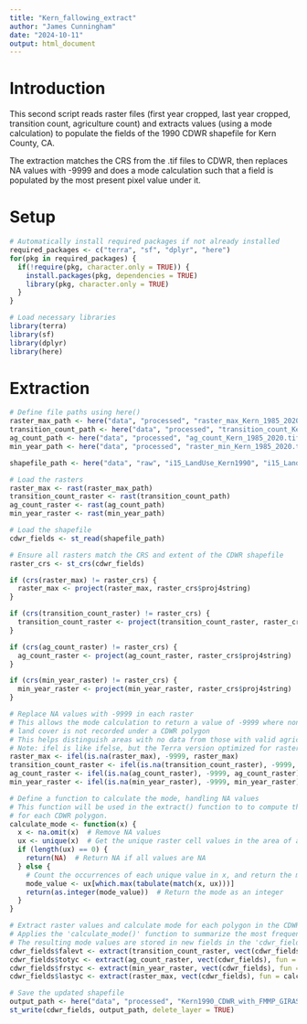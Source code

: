 ```yaml
---
title: "Kern_fallowing_extract"
author: "James Cunningham"
date: "2024-10-11"
output: html_document
---
```


# Introduction

This second script reads raster files (first year cropped, last year cropped, transition count, agriculture count) and extracts values (using a mode calculation) to populate the fields of the 1990 CDWR shapefile for Kern County, CA.

The extraction matches the CRS from the .tif files to CDWR, then replaces NA values with -9999 and does a mode calculation such that a field is populated by the most present pixel value under it. 


# Setup

```r

# Automatically install required packages if not already installed
required_packages <- c("terra", "sf", "dplyr", "here")
for(pkg in required_packages) {
  if(!require(pkg, character.only = TRUE)) {
    install.packages(pkg, dependencies = TRUE)
    library(pkg, character.only = TRUE)
  }
}

# Load necessary libraries
library(terra)
library(sf)
library(dplyr)
library(here)
```

# Extraction

```r

# Define file paths using here()
raster_max_path <- here("data", "processed", "raster_max_Kern_1985_2020.tif")
transition_count_path <- here("data", "processed", "transition_count_Kern_1985_2020.tif")
ag_count_path <- here("data", "processed", "ag_count_Kern_1985_2020.tif")
min_year_path <- here("data", "processed", "raster_min_Kern_1985_2020.tif")

shapefile_path <- here("data", "raw", "i15_LandUse_Kern1990", "i15_LandUse_Kern1990.shp")

# Load the rasters
raster_max <- rast(raster_max_path)
transition_count_raster <- rast(transition_count_path)
ag_count_raster <- rast(ag_count_path)
min_year_raster <- rast(min_year_path)

# Load the shapefile
cdwr_fields <- st_read(shapefile_path)

# Ensure all rasters match the CRS and extent of the CDWR shapefile
raster_crs <- st_crs(cdwr_fields)

if (crs(raster_max) != raster_crs) {
  raster_max <- project(raster_max, raster_crs$proj4string)
}

if (crs(transition_count_raster) != raster_crs) {
  transition_count_raster <- project(transition_count_raster, raster_crs$proj4string)
}

if (crs(ag_count_raster) != raster_crs) {
  ag_count_raster <- project(ag_count_raster, raster_crs$proj4string)
}

if (crs(min_year_raster) != raster_crs) {
  min_year_raster <- project(min_year_raster, raster_crs$proj4string)
}

# Replace NA values with -9999 in each raster
# This allows the mode calculation to return a value of -9999 where non-majority agriculture
# land cover is not recorded under a CDWR polygon
# This helps distinguish areas with no data from those with valid agricultural records under a CDWR polygon
# Note: ifel is like ifelse, but the Terra version optimized for rasters
raster_max <- ifel(is.na(raster_max), -9999, raster_max)
transition_count_raster <- ifel(is.na(transition_count_raster), -9999, transition_count_raster)
ag_count_raster <- ifel(is.na(ag_count_raster), -9999, ag_count_raster)
min_year_raster <- ifel(is.na(min_year_raster), -9999, min_year_raster)

# Define a function to calculate the mode, handling NA values
# This function will be used in the extract() function to to compute the most common raster value
# for each CDWR polygon.
calculate_mode <- function(x) {
  x <- na.omit(x)  # Remove NA values
  ux <- unique(x)  # Get the unique raster cell values in the area of a polygon (vector x)
  if (length(ux) == 0) {
    return(NA)  # Return NA if all values are NA
  } else {
    # Count the occurrences of each unique value in x, and return the most frequent one
    mode_value <- ux[which.max(tabulate(match(x, ux)))]
    return(as.integer(mode_value))  # Return the mode as an integer
  }
}

# Extract raster values and calculate mode for each polygon in the CDWR shapefile
# Applies the 'calculate_mode()' function to summarize the most frequent value for each polygon
# The resulting mode values are stored in new fields in the 'cdwr_fields' shapefile
cdwr_fields$falevt <- extract(transition_count_raster, vect(cdwr_fields), fun = calculate_mode)[, 2]
cdwr_fields$totyc <- extract(ag_count_raster, vect(cdwr_fields), fun = calculate_mode)[, 2]
cdwr_fields$frstyc <- extract(min_year_raster, vect(cdwr_fields), fun = calculate_mode)[, 2]
cdwr_fields$lastyc <- extract(raster_max, vect(cdwr_fields), fun = calculate_mode)[, 2]

# Save the updated shapefile
output_path <- here("data", "processed", "Kern1990_CDWR_with_FMMP_GIRAS.shp")
st_write(cdwr_fields, output_path, delete_layer = TRUE)

```



